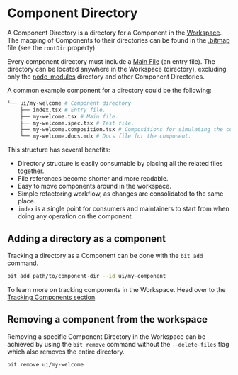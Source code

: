 # Component Directory

A Component Directory is a directory for a Component in the [Workspace](/workspace/workspace-overview). The mapping of Components to their directories can be found in the [.bitmap](/workspace/bitmap) file (see the `rootDir` property).

Every component directory must include a [Main File](/components/main-file) (an entry file). The directory can be located anywhere in the Workspace (directory), excluding only the [node_modules](/workspace/node-modules) directory and other Component Directories.

A common example component for a directory could be the following:

```bash
└── ui/my-welcome # Component directory
    ├── index.tsx # Entry file.
    ├── my-welcome.tsx # Main file.
    ├── my-welcome.spec.tsx # Test file.
    ├── my-welcome.composition.tsx # Compositions for simulating the component in different states and contexts.
    └── my-welcome.docs.mdx # Docs file for the component.
```

This structure has several benefits:

- Directory structure is easily consumable by placing all the related files together.
- File references become shorter and more readable.
- Easy to move components around in the workspace.
- Simple refactoring workflow, as changes are consolidated to the same place.
- `index` is a single point for consumers and maintainers to start from when doing any operation on the component.

## Adding a directory as a component

Tracking a directory as a Component can be done with the `bit add` command.

```bash
bit add path/to/component-dir --id ui/my-component
```

To learn more on tracking components in the Workspace. Head over to the [Tracking Components section](/workspace/tracking-components).

## Removing a component from the workspace

Removing a specific Component Directory in the Workspace can be achieved by using the `bit remove` command without the `--delete-files` flag which also removes the entire directory.

```bash
bit remove ui/my-welcome
```

